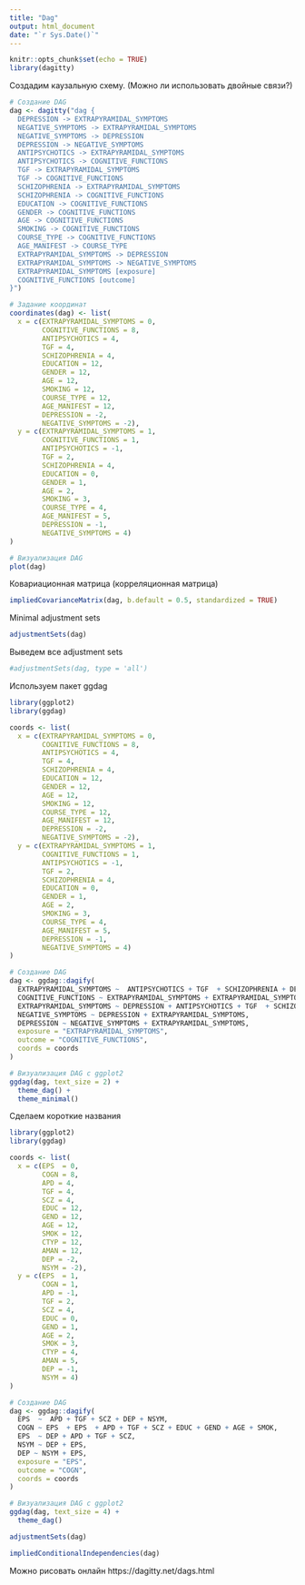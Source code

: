 ```yaml
---
title: "Dag"
output: html_document
date: "`r Sys.Date()`"
---
```


```r
knitr::opts_chunk$set(echo = TRUE)
library(dagitty)
```

Создадим каузальную схему. (Можно ли использовать двойные связи?)

```r
# Создание DAG
dag <- dagitty("dag {
  DEPRESSION -> EXTRAPYRAMIDAL_SYMPTOMS
  NEGATIVE_SYMPTOMS -> EXTRAPYRAMIDAL_SYMPTOMS
  NEGATIVE_SYMPTOMS -> DEPRESSION
  DEPRESSION -> NEGATIVE_SYMPTOMS
  ANTIPSYCHOTICS -> EXTRAPYRAMIDAL_SYMPTOMS
  ANTIPSYCHOTICS -> COGNITIVE_FUNCTIONS
  TGF -> EXTRAPYRAMIDAL_SYMPTOMS
  TGF -> COGNITIVE_FUNCTIONS
  SCHIZOPHRENIA -> EXTRAPYRAMIDAL_SYMPTOMS
  SCHIZOPHRENIA -> COGNITIVE_FUNCTIONS
  EDUCATION -> COGNITIVE_FUNCTIONS
  GENDER -> COGNITIVE_FUNCTIONS
  AGE -> COGNITIVE_FUNCTIONS
  SMOKING -> COGNITIVE_FUNCTIONS
  COURSE_TYPE -> COGNITIVE_FUNCTIONS
  AGE_MANIFEST -> COURSE_TYPE
  EXTRAPYRAMIDAL_SYMPTOMS -> DEPRESSION
  EXTRAPYRAMIDAL_SYMPTOMS -> NEGATIVE_SYMPTOMS
  EXTRAPYRAMIDAL_SYMPTOMS [exposure]
  COGNITIVE_FUNCTIONS [outcome]
}")

# Задание координат
coordinates(dag) <- list(
  x = c(EXTRAPYRAMIDAL_SYMPTOMS = 0, 
        COGNITIVE_FUNCTIONS = 8,
        ANTIPSYCHOTICS = 4, 
        TGF = 4,
        SCHIZOPHRENIA = 4,
        EDUCATION = 12,
        GENDER = 12,
        AGE = 12,
        SMOKING = 12,
        COURSE_TYPE = 12,
        AGE_MANIFEST = 12,
        DEPRESSION = -2,
        NEGATIVE_SYMPTOMS = -2),
  y = c(EXTRAPYRAMIDAL_SYMPTOMS = 1, 
        COGNITIVE_FUNCTIONS = 1,
        ANTIPSYCHOTICS = -1, 
        TGF = 2,
        SCHIZOPHRENIA = 4,
        EDUCATION = 0,
        GENDER = 1,
        AGE = 2,
        SMOKING = 3,
        COURSE_TYPE = 4,
        AGE_MANIFEST = 5,
        DEPRESSION = -1,
        NEGATIVE_SYMPTOMS = 4)
)

# Визуализация DAG
plot(dag)
```

Ковариационная матрица (корреляционная матрица)

```r
impliedCovarianceMatrix(dag, b.default = 0.5, standardized = TRUE)
```
Minimal adjustment sets
```r
adjustmentSets(dag)
```
Выведем все adjustment sets
```r
#adjustmentSets(dag, type = 'all')
```

Используем пакет ggdag

```r
library(ggplot2)
library(ggdag)

coords <- list(
  x = c(EXTRAPYRAMIDAL_SYMPTOMS = 0, 
        COGNITIVE_FUNCTIONS = 8,
        ANTIPSYCHOTICS = 4, 
        TGF = 4,
        SCHIZOPHRENIA = 4,
        EDUCATION = 12,
        GENDER = 12,
        AGE = 12,
        SMOKING = 12,
        COURSE_TYPE = 12,
        AGE_MANIFEST = 12,
        DEPRESSION = -2,
        NEGATIVE_SYMPTOMS = -2),
  y = c(EXTRAPYRAMIDAL_SYMPTOMS = 1, 
        COGNITIVE_FUNCTIONS = 1,
        ANTIPSYCHOTICS = -1, 
        TGF = 2,
        SCHIZOPHRENIA = 4,
        EDUCATION = 0,
        GENDER = 1,
        AGE = 2,
        SMOKING = 3,
        COURSE_TYPE = 4,
        AGE_MANIFEST = 5,
        DEPRESSION = -1,
        NEGATIVE_SYMPTOMS = 4)
)

# Создание DAG
dag <- ggdag::dagify(
  EXTRAPYRAMIDAL_SYMPTOMS ~  ANTIPSYCHOTICS + TGF  + SCHIZOPHRENIA + DEPRESSION + NEGATIVE_SYMPTOMS,
  COGNITIVE_FUNCTIONS ~ EXTRAPYRAMIDAL_SYMPTOMS + EXTRAPYRAMIDAL_SYMPTOMS + ANTIPSYCHOTICS + TGF + SCHIZOPHRENIA + EDUCATION + GENDER + AGE + SMOKING, 
  EXTRAPYRAMIDAL_SYMPTOMS ~ DEPRESSION + ANTIPSYCHOTICS + TGF  + SCHIZOPHRENIA,
  NEGATIVE_SYMPTOMS ~ DEPRESSION + EXTRAPYRAMIDAL_SYMPTOMS,
  DEPRESSION ~ NEGATIVE_SYMPTOMS + EXTRAPYRAMIDAL_SYMPTOMS,
  exposure = "EXTRAPYRAMIDAL_SYMPTOMS",
  outcome = "COGNITIVE_FUNCTIONS",
  coords = coords
)

# Визуализация DAG с ggplot2
ggdag(dag, text_size = 2) +
  theme_dag() +
  theme_minimal()
```

Сделаем короткие названия
 
```r
library(ggplot2)
library(ggdag)

coords <- list(
  x = c(EPS  = 0, 
        COGN = 8,
        APD = 4, 
        TGF = 4,
        SCZ = 4,
        EDUC = 12,
        GEND = 12,
        AGE = 12,
        SMOK = 12,
        CTYP = 12,
        AMAN = 12,
        DEP = -2,
        NSYM = -2),
  y = c(EPS  = 1, 
        COGN = 1,
        APD = -1, 
        TGF = 2,
        SCZ = 4,
        EDUC = 0,
        GEND = 1,
        AGE = 2,
        SMOK = 3,
        CTYP = 4,
        AMAN = 5,
        DEP = -1,
        NSYM = 4)
)

# Создание DAG
dag <- ggdag::dagify(
  EPS  ~  APD + TGF + SCZ + DEP + NSYM,
  COGN ~ EPS  + EPS  + APD + TGF + SCZ + EDUC + GEND + AGE + SMOK, 
  EPS  ~ DEP + APD + TGF + SCZ,
  NSYM ~ DEP + EPS,
  DEP ~ NSYM + EPS,
  exposure = "EPS",
  outcome = "COGN",
  coords = coords
)

# Визуализация DAG с ggplot2
ggdag(dag, text_size = 4) +
  theme_dag()
```



```r
adjustmentSets(dag)
```

```r
impliedConditionalIndependencies(dag)
```
Можно рисовать онлайн https://dagitty.net/dags.html



